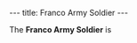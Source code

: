 ---
title: Franco Army Soldier
---

{{Infobox Enemy
 |image=Franco Army Soldier.jpg
 |race=franco
 |gender=male
 |size=average
 |lba1=
 |lba2=yes
 |alignment=emperor
 |occupation=Franco Army
 |requires=red
 |melee=yes
 |ranged=yes
 |magic=
 |explosive=
 |range=
 |speed=
 |damage=
 |rate=high
 |reaction=
 |recovery=
}}

The '''Franco Army Soldier''' is
{{stub}}